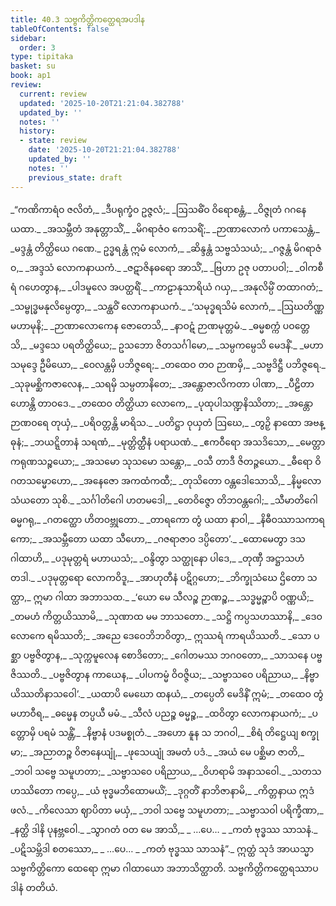 ```yaml
---
title: 40.3 သဗ္ဗကိတ္တိကတ္ထေရအပဒါန
tableOfContents: false
sidebar:
  order: 3
type: tipitaka
basket: su
book: ap1
review:
  current: review
  updated: '2025-10-20T21:21:04.382788'
  updated_by: ''
  notes: ''
  history:
  - state: review
    date: '2025-10-20T21:21:04.382788'
    updated_by: ''
    notes: ''
    previous_state: draft
---
```



<DynamicBreadcrumb />


<ReviewStatus review={frontmatter.review} showDetails={true} />

<HypothesisAnnotation frontmatter={frontmatter} />

<Division number="304" book="ap1" e="ch" v="20" p="378">

<Paragraph number="4606" type="verses" book="ap1">
_“ကဏိကာရံဝ ဇလိတံ,_  
_ဒီပရုက္ခံဝ ဥဇ္ဇလံ;_  
_ဩသဓိံဝ ဝိရောစန္တံ,_  
_ဝိဇ္ဇုတံ ဂဂနေ ယထာ._  

</Paragraph>

</Division>
<Division number="305" book="ap1" e="ch" v="20" p="378">

<Paragraph number="4607" type="verses" book="ap1">
_အသမ္ဘီတံ အနုတ္တာသိံ,_  
_မိဂရာဇံဝ ကေသရိံ;_  
_ဉာဏာလောကံ ပကာသေန္တံ,_  
_မဒ္ဒန္တံ တိတ္ထိယေ ဂဏေ._  

</Paragraph>

</Division>
<Division number="306" book="ap1" e="ch" v="20" p="378">

<Paragraph number="4608" type="verses" book="ap1">
ဥဒ္ဓရန္တံ ဣမံ လောကံ,_  
_ဆိန္ဒန္တံ သဗ္ဗသံသယံ;_  
_ဂဇ္ဇန္တံ မိဂရာဇံဝ,_  
_အဒ္ဒသံ လောကနာယကံ._  

</Paragraph>

</Division>
<Division number="307" book="ap1" e="ch" v="20" p="378">

<Paragraph number="4609" type="verses" book="ap1">
_ဇဋာဇိနဓရော အာသိံ,_  
_ဗြဟာ ဥဇု ပတာပဝါ;_  
_ဝါကစီရံ ဂဟေတွာန,_  
_ပါဒမူလေ အပတ္ထရိံ._  

</Paragraph>

</Division>
<Division number="308" book="ap1" e="ch" v="20" p="378">

<Paragraph number="4610" type="verses" book="ap1">
_ကာဠာနုသာရိယံ ဂယှ,_  
_အနုလိမ္ပိံ တထာဂတံ;_  
_သမ္ဗုဒ္ဓမနုလိမ္ပေတွာ,_  
_သန္ထဝိံ လောကနာယကံ._  

</Paragraph>

</Division>
<Division number="309" book="ap1" e="ch" v="20" p="378">

<Paragraph number="4611" type="verses" book="ap1">
_‘သမုဒ္ဓရသိမံ လောကံ,_  
_ဩဃတိဏ္ဏမဟာမုနိ;_  
_ဉာဏာလောကေန ဇောတေသိ,_  
_နာဝဋံ ဉာဏမုတ္တမံ._  

</Paragraph>

</Division>
<Division number="310" book="ap1" e="ch" v="20" p="378">

<Paragraph number="4612" type="verses" book="ap1">
_ဓမ္မစက္ကံ ပဝတ္တေသိ,_  
_မဒ္ဒသေ ပရတိတ္ထိယေ;_  
ဥသဘော ဇိတသင်္ဂါမော,_  
_သမ္ပကမ္ပေသိ မေဒနိံ._  

</Paragraph>

</Division>
<Division number="311" book="ap1" e="ch" v="20" p="378">

<Paragraph number="4613" type="verses" book="ap1">
_မဟာသမုဒ္ဒေ ဦမိယော,_  
_ဝေလန္တမှိ ပဘိဇ္ဇရေ;_  
_တထေဝ တဝ ဉာဏမှိ,_  
_သဗ္ဗဒိဋ္ဌီ ပဘိဇ္ဇရေ._  

</Paragraph>

</Division>
<Division number="312" book="ap1" e="ch" v="20" p="378">

<Paragraph number="4614" type="verses" book="ap1">
_သုခုမစ္ဆိကဇာလေန,_  
_သရမှိ သမ္ပတာနိတေ;_  
_အန္တောဇာလိကတာ ပါဏာ,_  
_ပီဠိတာ ဟောန္တိ တာဝဒေ._  

</Paragraph>

</Division>
<Division number="313" book="ap1" e="ch" v="20" p="378">

<Paragraph number="4615" type="verses" book="ap1">
_တထေဝ တိတ္ထိယာ လောကေ,_  
_ပုထုပါသဏ္ဍနိဿိတာ;_  
_အန္တောဉာဏဝရေ တုယှံ,_  
_ပရိဝတ္တန္တိ မာရိသ._  

</Paragraph>

</Division>
<Division number="314" book="ap1" e="ch" v="20" p="378">

<Paragraph number="4616" type="verses" book="ap1">
_ပတိဋ္ဌာ ဝုယှတံ ဩဃေ,_  
_တွဉှိ နာထော အဗန္ဓုနံ;_  
_ဘယဋ္ဋိတာနံ သရဏံ,_  
_မုတ္တိတ္ထီနံ ပရာယဏံ._  

</Paragraph>

</Division>
<Division number="315" book="ap1" e="ch" v="20" p="379">

<Paragraph number="4617" type="verses" book="ap1">
_ဧကဝီရော အသဒိသော,_  
_မေတ္တာကရုဏသဉ္စယော;_  
_အသမော သုသမော သန္တော,_  
_ဝသီ တာဒီ ဇိတဉ္ဇယော._  

</Paragraph>

</Division>
<Division number="316" book="ap1" e="ch" v="20" p="379">

<Paragraph number="4618" type="verses" book="ap1">
_ဓီရော ဝိဂတသမ္မောဟော,_  
_အနေဇော အကထံကထီ;_  
_တုသိတော ဝန္တဒေါသောသိ,_  
_နိမ္မလော သံယတော သုစိ._  

</Paragraph>

</Division>
<Division number="317" book="ap1" e="ch" v="20" p="379">

<Paragraph number="4619" type="verses" book="ap1">
_သင်္ဂါတိဂေါ ဟတမဒေါ,_  
_တေဝိဇ္ဇော တိဘဝန္တဂေါ;_  
_သီမာတိဂေါ ဓမ္မဂရု,_  
_ဂတတ္ထော ဟိတဝဗ္ဘုတော._  

</Paragraph>

</Division>
<Division number="318" book="ap1" e="ch" v="20" p="379">

<Paragraph number="4620" type="verses" book="ap1">
_တာရကော တွံ ယထာ နာဝါ,_  
_နိဓီဝဿာသကာရကော;_  
_အသမ္ဘီတော ယထာ သီဟော,_  
_ဂဇရာဇာဝ ဒပ္ပိတော’._  

</Paragraph>

</Division>
<Division number="319" book="ap1" e="ch" v="20" p="379">

<Paragraph number="4621" type="verses" book="ap1">
_ထောမေတွာ ဒသဂါထာဟိ,_  
_ပဒုမုတ္တရံ မဟာယသံ;_  
_ဝန္ဒိတွာ သတ္ထုနော ပါဒေ,_  
_တုဏှီ အဋ္ဌာသဟံ တဒါ._  

</Paragraph>

</Division>
<Division number="320" book="ap1" e="ch" v="20" p="379">

<Paragraph number="4622" type="verses" book="ap1">
_ပဒုမုတ္တရော လောကဝိဒူ,_  
_အာဟုတီနံ ပဋိဂ္ဂဟော;_  
_ဘိက္ခုသံဃေ ဌိတော သတ္ထာ,_  
ဣမာ ဂါထာ အဘာသထ._  

</Paragraph>

</Division>
<Division number="321" book="ap1" e="ch" v="20" p="379">

<Paragraph number="4623" type="verses" book="ap1">
_‘ယော မေ သီလဉ္စ ဉာဏဉ္စ,_  
_သဒ္ဓမ္မဉ္စာပိ ဝဏ္ဏယိ;_  
_တမဟံ ကိတ္တယိဿာမိ,_  
_သုဏာထ မမ ဘာသတော._  

</Paragraph>

</Division>
<Division number="322" book="ap1" e="ch" v="20" p="379">

<Paragraph number="4624" type="verses" book="ap1">
_သဋ္ဌိ ကပ္ပသဟဿာနိ,_  
_ဒေဝလောကေ ရမိဿတိ;_  
_အညေ ဒေဝေဘိဘဝိတွာ,_  
ဣဿရံ ကာရယိဿတိ._  

</Paragraph>

</Division>
<Division number="323" book="ap1" e="ch" v="20" p="379">

<Paragraph number="4625" type="verses" book="ap1">
_သော ပစ္ဆာ ပဗ္ဗဇိတွာန,_  
_သုက္ကမူလေန စောဒိတော;_  
_ဂေါတမဿ ဘဂဝတော,_  
_သာသနေ ပဗ္ဗဇိဿတိ._  

</Paragraph>

</Division>
<Division number="324" book="ap1" e="ch" v="20" p="379">

<Paragraph number="4626" type="verses" book="ap1">
_ပဗ္ဗဇိတွာန ကာယေန,_  
_ပါပကမ္မံ ဝိဝဇ္ဇိယ;_  
_သဗ္ဗာသဝေ ပရိညာယ,_  
_နိဗ္ဗာယိဿတိနာသဝေါ’._  

</Paragraph>

</Division>
<Division number="325" book="ap1" e="ch" v="20" p="379">

<Paragraph number="4627" type="verses" book="ap1">
_ယထာပိ မေဃော ထနယံ,_  
_တပ္ပေတိ မေဒိနိံ ဣမံ;_  
_တထေဝ တွံ မဟာဝီရ,_  
_ဓမ္မေန တပ္ပယီ မမံ._  

</Paragraph>

</Division>
<Division number="326" book="ap1" e="ch" v="20" p="379">

<Paragraph number="4628" type="verses" book="ap1">
_သီလံ ပညဉ္စ ဓမ္မဉ္စ,_  
_ထဝိတွာ လောကနာယကံ;_  
_ပတ္တောမှိ ပရမံ သန္တိံ,_  
_နိဗ္ဗာနံ ပဒမစ္စုတံ._  

</Paragraph>

</Division>
<Division number="327" book="ap1" e="ch" v="20" p="380">

<Paragraph number="4629" type="verses" book="ap1">
_အဟော နူန သ ဘဂဝါ,_  
_စိရံ တိဋ္ဌေယျ စက္ခုမာ;_  
_အညာတဉ္စ ဝိဇာနေယျုံ,_  
_ဖုသေယျုံ အမတံ ပဒံ._  

</Paragraph>

</Division>
<Division number="328" book="ap1" e="ch" v="20" p="380">

<Paragraph number="4630" type="verses" book="ap1">
_အယံ မေ ပစ္ဆိမာ ဇာတိ,_  
_ဘဝါ သဗ္ဗေ သမူဟတာ;_  
_သဗ္ဗာသဝေ ပရိညာယ,_  
_ဝိဟရာမိ အနာသဝေါ._  

</Paragraph>

</Division>
<Division number="329" book="ap1" e="ch" v="20" p="380">

<Paragraph number="4631" type="verses" book="ap1">
_သတသဟဿိတော ကပ္ပေ,_  
_ယံ ဗုဒ္ဓမဘိထောမယိံ;_  
_ဒုဂ္ဂတိံ နာဘိဇာနာမိ,_  
_ကိတ္တနာယ ဣဒံ ဖလံ._  

</Paragraph>

</Division>
<Division number="330" book="ap1" e="ch" v="20" p="380">

<Paragraph number="4632" type="verses" book="ap1">
_ကိလေသာ ဈာပိတာ မယှံ,_  
_ဘဝါ သဗ္ဗေ သမူဟတာ;_  
_သဗ္ဗာသဝါ ပရိက္ခီဏာ,_  
_နတ္ထိ ဒါနိ ပုနဗ္ဘဝေါ._  

</Paragraph>

</Division>
<Division number="331" book="ap1" e="ch" v="20" p="380">

<Paragraph number="4633" type="verses" book="ap1">
_သွာဂတံ ဝတ မေ အာသိ,_  
_ …ပေ… _  
_ကတံ ဗုဒ္ဓဿ သာသနံ._  

</Paragraph>

</Division>
<Division number="332" book="ap1" e="ch" v="20" p="380">

<Paragraph number="4634" type="verses" book="ap1">
_ပဋိသမ္ဘိဒါ စတဿော,_  
_ …ပေ… _  
_ကတံ ဗုဒ္ဓဿ သာသနံ”._  

</Paragraph>

<Paragraph number="4635" book="ap1">
ဣတ္ထံ သုဒံ အာယသ္မာ သဗ္ဗကိတ္တိကော ထေရော ဣမာ ဂါထာယော အဘာသိတ္ထာတိ.

</Paragraph>
</Division>

<Paragraph number="4636" type="center" book="ap1">
သဗ္ဗကိတ္တိကတ္ထေရဿာပဒါနံ တတိယံ.
</Paragraph>